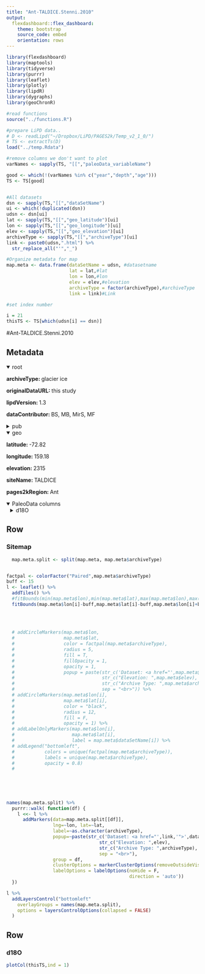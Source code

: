 ```yaml
---
title: "Ant-TALDICE.Stenni.2010"
output: 
  flexdashboard::flex_dashboard:
    theme: bootstrap
    source_code: embed
    orientation: rows
---
```


```r
library(flexdashboard)
library(maptools)
library(tidyverse)
library(purrr)
library(leaflet)
library(plotly)
library(lipdR)
library(dygraphs)
library(geoChronR)

#read functions
source("../functions.R")

#prepare LiPD data..
# D <- readLipd("~/Dropbox/LiPD/PAGES2k/Temp_v2_1_0/")
# TS <- extractTs(D)
load("../temp.Rdata")

#remove columns we don't want to plot
varNames <- sapply(TS, "[[","paleoData_variableName")

good <- which(!(varNames %in% c("year","depth","age")))
TS <- TS[good]


#All datasets
dsn <- sapply(TS,"[[","dataSetName")
ui <- which(!duplicated(dsn))
udsn <- dsn[ui]
lat <- sapply(TS,"[[","geo_latitude")[ui]
lon <- sapply(TS,"[[","geo_longitude")[ui]
elev <- sapply(TS,"[[","geo_elevation")[ui]
archiveType <- sapply(TS,"[[","archiveType")[ui]
link <- paste0(udsn,".html") %>% 
  str_replace_all("'","_")

#Organize metadata for map
map.meta <- data.frame(dataSetName = udsn, #datasetname
                       lat = lat,#lat
                       lon = lon,#lon
                       elev = elev,#elevation
                       archiveType = factor(archiveType),#archiveType
                       link = link)#Link

#set index number

i = 21
thisTS <- TS[which(udsn[i] == dsn)]
```
#Ant-TALDICE.Stenni.2010

Metadata {.sidebar}
-------------------------------------

<details open style="margin-left: 0px">
<summary>root</summary>
<p style="margin-left: 0px"><strong>archiveType: </strong>glacier ice
<p style="margin-left: 0px"><strong>originalDataURL: </strong>this study
<p style="margin-left: 0px"><strong>lipdVersion: </strong>1.3
<p style="margin-left: 0px"><strong>dataContributor: </strong>BS, MB, MirS, MF
</details>
<details>
<summary>pub</summary>
<details style="margin-left: 10px">
<summary>pub1</summary>
<p style="margin-left: 10px"><strong>author: </strong>Stenni, B.;Buiron, D.;Frezzotti, M.;Albani, S.;Barbante, C.;Bard, E.;Barnola, J. M.;Baroni, M.;Baumgartner, M.;Bonazza, M.;Capron, E.;Castellano, E.;Chappellaz, J.;Delmonte, B.;Falourd, S.;Genoni, L.;Iacumin, P.;Jouzel, J.;Kipfstuhl, S.;Landais, A.;Lemieux-Dudon, B.;Maggi, V.;Masson-Delmotte, V.;Mazzola, C.;Minster, B.;Montagnat, M.;Mulvaney, R.;Narcisi, B.;Oerter, H.;Parrenin, F.;Petit, J. R.;Ritz, C.;Scarchilli, C.;Schilt, A.;Schüpbach, S.;Schwander, J.;Selmo, E.;Severi, M.;Stocker, T. F.;Udisti, R.
<p style="margin-left: 10px"><strong>citeKey: </strong>stenni2010expressionofthebipolarsee
<p style="margin-left: 10px"><strong>journal: </strong>Nature Geoscience
<p style="margin-left: 10px"><strong>volume: </strong>4
<p style="margin-left: 10px"><strong>pages: </strong>46-49
<p style="margin-left: 10px"><strong>pubYear: </strong>2010
<p style="margin-left: 10px"><strong>title: </strong>Expression of the bipolar see-saw in Antarctic climate records during the last deglaciation
<p style="margin-left: 10px"><strong>DOI: </strong>10.1038/NGEO1026
</details>
<details style="margin-left: 10px">
<summary>pub2</summary>
<p style="margin-left: 10px"><strong>author: </strong>Stenni, B.
<p style="margin-left: 10px"><strong>citeKey: </strong>stenni0thisstudyDataCitation
<p style="margin-left: 10px"><strong>title: </strong>This study
</details>
</details>
<details open style="margin-left: 0px">
<summary>geo</summary>
<p style="margin-left: 0px"><strong>latitude: </strong>-72.82
<p style="margin-left: 0px"><strong>longitude: </strong>159.18
<p style="margin-left: 0px"><strong>elevation: </strong>2315
<p style="margin-left: 0px"><strong>siteName: </strong>TALDICE
<p style="margin-left: 0px"><strong>pages2kRegion: </strong>Ant
</details>
<details open>
<summary>PaleoData columns</summary>
<details style="margin-left: 10px">
<summary>d18O</summary>
<p style="margin-left: 10px"><strong>TSid: </strong>Ant_025
<p style="margin-left: 10px"><strong>variableName: </strong>d18O
<p style="margin-left: 10px"><strong>units: </strong>permil
<p style="margin-left: 10px"><strong>useInGlobalTemperatureAnalysis: </strong>TRUE
<details>
<summary>interpretation</summary>
<details style="margin-left: 20px">
<summary>1</summary>
<p style="margin-left: 20px"><strong>interpDirection: </strong>positive
<p style="margin-left: 20px"><strong>scope: </strong>climate
<p style="margin-left: 20px"><strong>seasonality: </strong>1 2 3 4 5 6 7 8 9 10 11 12
<p style="margin-left: 20px"><strong>variable: </strong>T
<p style="margin-left: 20px"><strong>variableDetail: </strong>air@condensationLevel
</details>
</details>
</details>

Row
-----------------------------------------------------------------------

### Sitemap

```r
  map.meta.split <- split(map.meta, map.meta$archiveType)


factpal <- colorFactor("Paired",map.meta$archiveType)
buff <- 15
l <- leaflet() %>% 
  addTiles() %>% 
  #fitBounds(min(map.meta$lon),min(map.meta$lat),max(map.meta$lon),max(map.meta$lat)) %>% 
  fitBounds(map.meta$lon[i]-buff,map.meta$lat[i]-buff,map.meta$lon[i]+buff,map.meta$lat[i]+buff)
  

  
  
  # addCircleMarkers(map.meta$lon, 
  #                  map.meta$lat, 
  #                  color = factpal(map.meta$archiveType),
  #                  radius = 5, 
  #                  fill = T,
  #                  fillOpacity = 1,
  #                  opacity = 1,
  #                  popup = paste(str_c('Dataset: <a href="',map.meta$link,'">',map.meta$dataSetName,'</a>'),
  #                                str_c("Elevation: ",map.meta$elev),
  #                                str_c("Archive Type: ",map.meta$archiveType),
  #                                sep = "<br>")) %>%
  # addCircleMarkers(map.meta$lon[i], 
  #                  map.meta$lat[i], 
  #                  color = "black",
  #                  radius = 12, 
  #                  fill = F,
  #                  opacity = 1) %>%
  # addLabelOnlyMarkers(map.meta$lon[i], 
  #                     map.meta$lat[i], 
  #                     label = map.meta$dataSetName[i]) %>%
  # addLegend("bottomleft",
  #           colors = unique(factpal(map.meta$archiveType)),
  #           labels = unique(map.meta$archiveType),
  #           opacity = 0.8)
  # 

  
    
  
  
names(map.meta.split) %>%
  purrr::walk( function(df) {
    l <<- l %>%
      addMarkers(data=map.meta.split[[df]],
                 lng=~lon, lat=~lat,
                 label=~as.character(archiveType),
                 popup=~paste(str_c('Dataset: <a href="',link,'">',dataSetName,'</a>'),
                                  str_c("Elevation: ",elev),
                                  str_c("Archive Type: ",archiveType),
                                  sep = "<br>"),
                 group = df,
                 clusterOptions = markerClusterOptions(removeOutsideVisibleBounds = F),
                 labelOptions = labelOptions(noHide = F,
                                             direction = 'auto'))
  })

l %>%
  addLayersControl("bottomleft"
    overlayGroups = names(map.meta.split),
    options = layersControlOptions(collapsed = FALSE)
  )
```

Row {.tabset .tabset-fade}
-----------------------------------------------------------------------

### d18O
```r
plotCol(thisTS,ind = 1)
```
